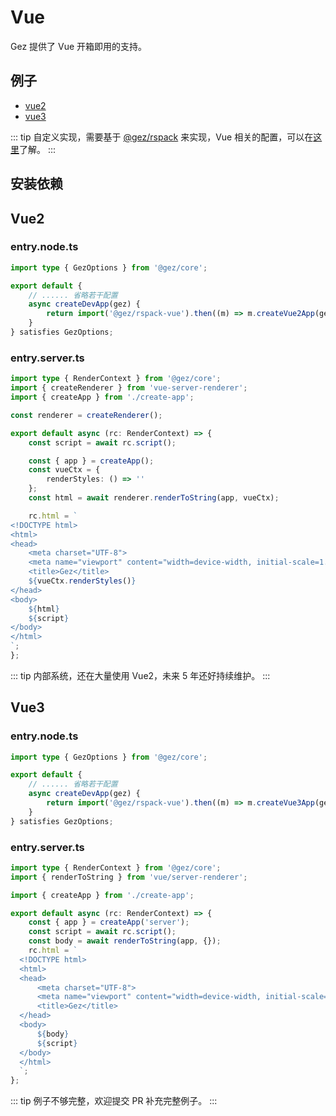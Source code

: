 
# Vue
Gez 提供了 Vue 开箱即用的支持。
## 例子
- [vue2](https://github.com/dp-os/gez/tree/master/examples/ssr-vue2-remote)
- [vue3](https://github.com/dp-os/gez/tree/master/examples/ssr-vue3)

::: tip
自定义实现，需要基于 [@gez/rspack](../essentials/rspack.mdx) 来实现，Vue 相关的配置，可以在[这里](https://rspack.dev/guide/tech/vue)了解。
:::

## 安装依赖

## Vue2

<PackageManagerTabs command="install @gez/rspack-vue vue@2.7.16 vue-tsc vue-server-renderer@2.7.16 -D" />

### entry.node.ts

```ts
import type { GezOptions } from '@gez/core';

export default {
    // ...... 省略若干配置
    async createDevApp(gez) {
        return import('@gez/rspack-vue').then((m) => m.createVue2App(gez));
    }
} satisfies GezOptions;

```

### entry.server.ts

```ts
import type { RenderContext } from '@gez/core';
import { createRenderer } from 'vue-server-renderer';
import { createApp } from './create-app';

const renderer = createRenderer();

export default async (rc: RenderContext) => {
    const script = await rc.script();

    const { app } = createApp();
    const vueCtx = {
        renderStyles: () => ''
    };
    const html = await renderer.renderToString(app, vueCtx);

    rc.html = `
<!DOCTYPE html>
<html>
<head>
    <meta charset="UTF-8">
    <meta name="viewport" content="width=device-width, initial-scale=1.0">
    <title>Gez</title>
    ${vueCtx.renderStyles()}
</head>
<body>
    ${html}
    ${script}
</body>
</html>
`;
};
```
::: tip
内部系统，还在大量使用 Vue2，未来 5 年还好持续维护。
:::

## Vue3
<PackageManagerTabs command="install @gez/rspack-vue vue -D" />

### entry.node.ts

```ts
import type { GezOptions } from '@gez/core';

export default {
    // ...... 省略若干配置
    async createDevApp(gez) {
        return import('@gez/rspack-vue').then((m) => m.createVue3App(gez));
    }
} satisfies GezOptions;

```

### entry.server.ts

```ts
import type { RenderContext } from '@gez/core';
import { renderToString } from 'vue/server-renderer';

import { createApp } from './create-app';

export default async (rc: RenderContext) => {
    const { app } = createApp('server');
    const script = await rc.script();
    const body = await renderToString(app, {});
    rc.html = `
  <!DOCTYPE html>
  <html>
  <head>
      <meta charset="UTF-8">
      <meta name="viewport" content="width=device-width, initial-scale=1.0">
      <title>Gez</title>
  </head>
  <body>
      ${body}
      ${script}
  </body>
  </html>
  `;
};
```

::: tip
例子不够完整，欢迎提交 PR 补充完整例子。
:::